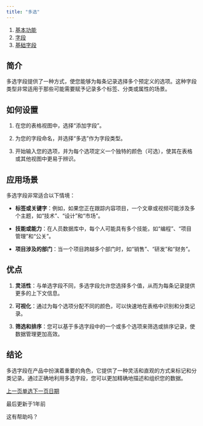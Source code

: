 ```yaml
---
title: "多选"
---
```


1. [基本功能](/ji-ben-gong-neng)
2. [字段](/ji-ben-gong-neng/zi-duan)
3. [基础字段](/ji-ben-gong-neng/zi-duan/ji-chu-zi-duan)

## 简介

多选字段提供了一种方式，使您能够为每条记录选择多个预定义的选项。这种字段类型非常适用于那些可能需要赋予记录多个标签、分类或属性的场景。

## 如何设置

1. 在您的表格视图中，选择“添加字段”。

2. 为您的字段命名，并选择“多选”作为字段类型。

3. 开始输入您的选项，并为每个选项定义一个独特的颜色（可选），使其在表格或其他视图中更易于辨识。

## 应用场景

多选字段非常适合以下情境：

* **标签或关键字**：例如，如果您正在跟踪内容项目，一个文章或视频可能涉及多个主题，如“技术”、“设计”和“市场”。

* **技能或能力**：在人员数据库中，每个人可能具有多个技能，如“编程”、“项目管理”和“公关”。

* **项目涉及的部门**：当一个项目跨越多个部门时，如“销售”、“研发”和“财务”。

## 优点

1. **灵活性**：与单选字段不同，多选字段允许您选择多个值，从而为每条记录提供更多的上下文信息。

2. **可视化**：通过为每个选项分配不同的颜色，可以快速地在表格中识别和分类记录。

3. **筛选和排序**：您可以基于多选字段中的一个或多个选项来筛选或排序记录，使数据管理更加高效。

## 结论

多选字段在产品中扮演着重要的角色，它提供了一种灵活和直观的方式来标记和分类记录。通过正确地利用多选字段，您可以更加精确地描述和组织您的数据。

[上一页单选](/ji-ben-gong-neng/zi-duan/ji-chu-zi-duan/dan-xuan)[下一页日期](/ji-ben-gong-neng/zi-duan/ji-chu-zi-duan/ri-qi)

最后更新于1年前

这有帮助吗？

